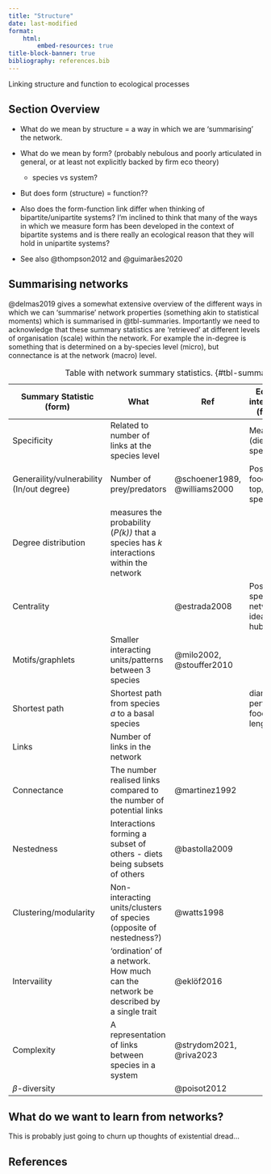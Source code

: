 ```yaml
---
title: "Structure"
date: last-modified
format:
    html:
        embed-resources: true
title-block-banner: true
bibliography: references.bib
---
```


Linking structure and function to ecological processes

## Section Overview

-   What do we mean by structure = a way in which we are 'summarising' the network.

-   What do we mean by form? (probably nebulous and poorly articulated in general, or at least not explicitly backed by firm eco theory)

    -   species vs system?

-   But does form (structure) = function??

-   Also does the form-function link differ when thinking of bipartite/unipartite systems? I'm inclined to think that many of the ways in which we measure form has been developed in the context of bipartite systems and is there really an ecological reason that they will hold in unipartite systems?

-   See also @thompson2012 and @guimarães2020

## Summarising networks

@delmas2019 gives a somewhat extensive overview of the different ways in which we can 'summarise' network properties (something akin to statistical moments) which is summarised in @tbl-summaries. Importantly we need to acknowledge that these summary statistics are 'retrieved' at different levels of organisation (scale) within the network. For example the in-degree is something that is determined on a by-species level (micro), but connectance is at the network (macro) level.

| Summary Statistic (form)                  | What                                                                                     | Ref                          | Ecological interpretation (function)                | Scale |
|---------------|---------------|---------------|---------------|---------------|
| Specificity                               | Related to number of links at the species level                                          |                              | Measure of (diet) specialisation                    | Micro |
| Generaility/vulnerability (In/out degree) | Number of prey/predators                                                                 | @schoener1989, @williams2000 | Position in food web *e.g.,* top/basal species      | Micro |
| Degree distribution                       | measures the probability (*P(k))* that a species has *k* interactions within the network |                              |                                                     | Micro |
| Centrality                                |                                                                                          | @estrada2008                 | Position of species in network. The idea of hubs... | Macro |
| Motifs/graphlets                          | Smaller interacting units/patterns between 3 species                                     | @milo2002, @stouffer2010     |                                                     | Meso  |
| Shortest path                             | Shortest path from species *a* to a basal species                                        |                              | diameter, perturbation, food chain length           | Meso  |
| Links                                     | Number of links in the network                                                           |                              |                                                     | Macro |
| Connectance                               | The number realised links compared to the number of potential links                      | @martinez1992                |                                                     | Macro |
| Nestedness                                | Interactions forming a subset of others - diets being subsets of others                  | @bastolla2009                |                                                     | Macro |
| Clustering/modularity                     | Non-interacting units/clusters of species (opposite of nestedness?)                      | @watts1998                   |                                                     | Macro |
| Intervaility                              | 'ordination' of a network. How much can the network be described by a single trait       | @eklöf2016                   |                                                     | Macro |
| Complexity                                | A representation of links between species in a system                                    | @strydom2021, @riva2023      |                                                     | Macro |
| $\beta$-diversity                         |                                                                                          | @poisot2012                  |                                                     | Meta  |

: Table with network summary statistics. {#tbl-summaries}

## What do we want to learn from networks?

This is probably just going to churn up thoughts of existential dread...

## References {.unnumbered}

::: {#refs}
:::